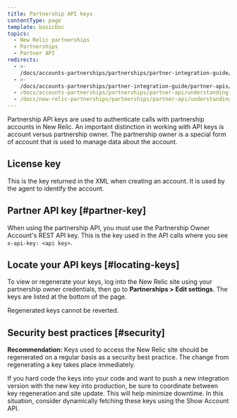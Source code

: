 ```yaml
---
title: Partnership API keys
contentType: page
template: basicDoc
topics:
  - New Relic partnerships
  - Partnerships
  - Partner API
redirects:
  - >-
    /docs/accounts-partnerships/partnerships/partner-integration-guide/understanding-keys/
  - >-
    /docs/accounts-partnerships/partner-integration-guide/partner-apis/understanding-keys/
  - /docs/accounts-partnerships/partnerships/partner-api/understanding-keys/
  - /docs/new-relic-partnerships/partnerships/partner-api/understanding-keys/
---
```


Partnership API keys are used to authenticate calls with partnership accounts in New Relic. An important distinction in working with API keys is account versus partnership owner. The partnership owner is a special form of account that is used to manage data about the account.

## License key

This is the key returned in the XML when creating an account. It is used by the agent to identify the account.

## Partner API key [#partner-key]

When using the partnership API, you must use the Partnership Owner Account's REST API key. This is the key used in the API calls where you see `x-api-key: <api key>`.

## Locate your API keys [#locating-keys]

To view or regenerate your keys, log into the New Relic site using your partnership owner credentials, then go to **Partnerships > Edit settings**. The keys are listed at the bottom of the page.

<Callout variant="caution">
  Regenerated keys cannot be reverted.
</Callout>

## Security best practices [#security]

**Recommendation:** Keys used to access the New Relic site should be regenerated on a regular basis as a security best practice. The change from regenerating a key takes place immediately.

If you hard code the keys into your code and want to push a new integration version with the new key into production, be sure to coordinate between key regeneration and site update. This will help minimize downtime. In this situation, consider dynamically fetching these keys using the Show Account API.
